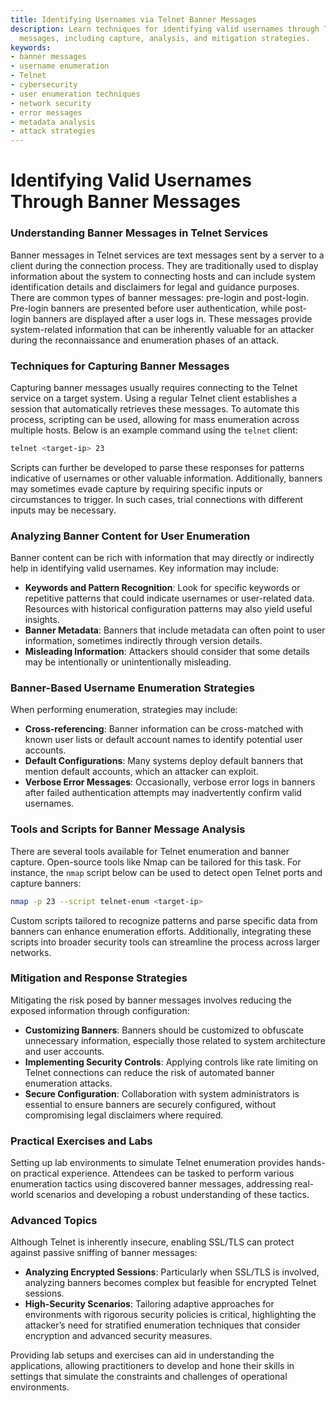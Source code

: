```yaml
---
title: Identifying Usernames via Telnet Banner Messages
description: Learn techniques for identifying valid usernames through Telnet banner
  messages, including capture, analysis, and mitigation strategies.
keywords:
- banner messages
- username enumeration
- Telnet
- cybersecurity
- user enumeration techniques
- network security
- error messages
- metadata analysis
- attack strategies
---
```


# Identifying Valid Usernames Through Banner Messages

### Understanding Banner Messages in Telnet Services

Banner messages in Telnet services are text messages sent by a server to a client during the connection process. They are traditionally used to display information about the system to connecting hosts and can include system identification details and disclaimers for legal and guidance purposes. There are common types of banner messages: pre-login and post-login. Pre-login banners are presented before user authentication, while post-login banners are displayed after a user logs in. These messages provide system-related information that can be inherently valuable for an attacker during the reconnaissance and enumeration phases of an attack.

### Techniques for Capturing Banner Messages

Capturing banner messages usually requires connecting to the Telnet service on a target system. Using a regular Telnet client establishes a session that automatically retrieves these messages. To automate this process, scripting can be used, allowing for mass enumeration across multiple hosts. Below is an example command using the `telnet` client:

```bash
telnet <target-ip> 23
```

Scripts can further be developed to parse these responses for patterns indicative of usernames or other valuable information. Additionally, banners may sometimes evade capture by requiring specific inputs or circumstances to trigger. In such cases, trial connections with different inputs may be necessary.

### Analyzing Banner Content for User Enumeration

Banner content can be rich with information that may directly or indirectly help in identifying valid usernames. Key information may include:

- **Keywords and Pattern Recognition**: Look for specific keywords or repetitive patterns that could indicate usernames or user-related data. Resources with historical configuration patterns may also yield useful insights.
- **Banner Metadata**: Banners that include metadata can often point to user information, sometimes indirectly through version details.
- **Misleading Information**: Attackers should consider that some details may be intentionally or unintentionally misleading.

### Banner-Based Username Enumeration Strategies

When performing enumeration, strategies may include:

- **Cross-referencing**: Banner information can be cross-matched with known user lists or default account names to identify potential user accounts.
- **Default Configurations**: Many systems deploy default banners that mention default accounts, which an attacker can exploit.
- **Verbose Error Messages**: Occasionally, verbose error logs in banners after failed authentication attempts may inadvertently confirm valid usernames.

### Tools and Scripts for Banner Message Analysis

There are several tools available for Telnet enumeration and banner capture. Open-source tools like Nmap can be tailored for this task. For instance, the `nmap` script below can be used to detect open Telnet ports and capture banners:

```bash
nmap -p 23 --script telnet-enum <target-ip>
```

Custom scripts tailored to recognize patterns and parse specific data from banners can enhance enumeration efforts. Additionally, integrating these scripts into broader security tools can streamline the process across larger networks.

### Mitigation and Response Strategies

Mitigating the risk posed by banner messages involves reducing the exposed information through configuration:

- **Customizing Banners**: Banners should be customized to obfuscate unnecessary information, especially those related to system architecture and user accounts.
- **Implementing Security Controls**: Applying controls like rate limiting on Telnet connections can reduce the risk of automated banner enumeration attacks.
- **Secure Configuration**: Collaboration with system administrators is essential to ensure banners are securely configured, without compromising legal disclaimers where required.

### Practical Exercises and Labs

Setting up lab environments to simulate Telnet enumeration provides hands-on practical experience. Attendees can be tasked to perform various enumeration tactics using discovered banner messages, addressing real-world scenarios and developing a robust understanding of these tactics.

### Advanced Topics

Although Telnet is inherently insecure, enabling SSL/TLS can protect against passive sniffing of banner messages:

- **Analyzing Encrypted Sessions**: Particularly when SSL/TLS is involved, analyzing banners becomes complex but feasible for encrypted Telnet sessions.
- **High-Security Scenarios**: Tailoring adaptive approaches for environments with rigorous security policies is critical, highlighting the attacker’s need for stratified enumeration techniques that consider encryption and advanced security measures. 

Providing lab setups and exercises can aid in understanding the applications, allowing practitioners to develop and hone their skills in settings that simulate the constraints and challenges of operational environments.